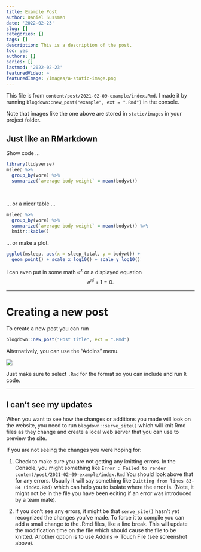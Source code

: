 ```yaml
---
title: Example Post
author: Daniel Sussman
date: '2022-02-23'
slug: []
categories: []
tags: []
description: This is a description of the post.
toc: yes
authors: []
series: []
lastmod: '2022-02-23'
featuredVideo: ~
featuredImage: /images/a-static-image.png
---
```


This file is from `content/post/2021-02-09-example/index.Rmd`. I made it by running `blogdown::new_post("example", ext = ".Rmd")` in the console.

Note that images like the one above are stored in `static/images` in your project folder.

## Just like an RMarkdown

Show code ...


```r
library(tidyverse)
msleep %>%
  group_by(vore) %>%
  summarize(`average body weight` = mean(bodywt))
```

<br>

... or a nicer table ...

```r
msleep %>%
  group_by(vore) %>%
  summarize(`average body weight` = mean(bodywt)) %>%
  knitr::kable()
```

... or make a plot.

```r
ggplot(msleep, aes(x = sleep_total, y = bodywt)) +
  geom_point() + scale_x_log10() + scale_y_log10()
```

I can even put in some math $e^x$ or a displayed equation
$$e^{\pi i} + 1 = 0.$$


---

# Creating a new post

To create a new post you can run

```r
blogdown::new_post("Post title", ext = ".Rmd")
```

Alternatively, you can use the "Addins" menu.

![](images/New Post.png)

Just make sure to select `.Rmd` for the format so you can include and run `R` code.


---

## I can't see my updates

When you want to see how the changes or additions you made will look on the website, you need to run `blogdown::serve_site()` which will knit Rmd files as they change and create a local web server that you can use to preview the site.

If you are not seeing the changes you were hoping for:

1. Check to make sure you are not getting any knitting errors. In the Console, you might something like 
`Error : Failed to render content/post/2021-02-09-example/index.Rmd`
You should look above that for any errors. Usually it will say something like `Quitting from lines 83-84 (index.Rmd)` which can help you to isolate where the error is. (Note, it might not be in the file you have been editing if an error was introduced by a team mate).

2. If you don't see any errors, it might be that `serve_site()` hasn't yet recognized the changes you've made. To force it to compile you can add a small change to the .Rmd files, like a line break. This will update the modification time on the file which should cause the file to be knitted. Another option is to use Addins -> Touch File (see screenshot above).
